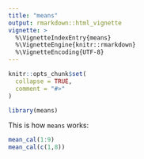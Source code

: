 ```yaml
---
title: "means"
output: rmarkdown::html_vignette
vignette: >
  %\VignetteIndexEntry{means}
  %\VignetteEngine{knitr::rmarkdown}
  %\VignetteEncoding{UTF-8}
---
```


```r
knitr::opts_chunk$set(
  collapse = TRUE,
  comment = "#>"
)
```

```r
library(means)
```


This is how `means` works:
```r
mean_cal(1:9)
mean_cal(c(1,8))
```

